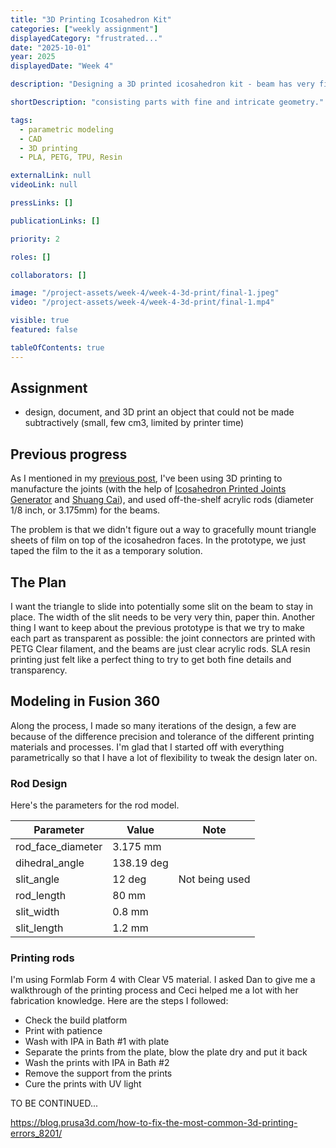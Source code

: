 ```yaml
---
title: "3D Printing Icosahedron Kit"
categories: ["weekly assignment"]
displayedCategory: "frustrated..."
date: "2025-10-01"
year: 2025
displayedDate: "Week 4"

description: "Designing a 3D printed icosahedron kit - beam has very fine tiny slits to fit a thin sheet of film and connector has tricky geometry."

shortDescription: "consisting parts with fine and intricate geometry."

tags:
  - parametric modeling
  - CAD
  - 3D printing
  - PLA, PETG, TPU, Resin

externalLink: null
videoLink: null

pressLinks: []

publicationLinks: []

priority: 2

roles: []

collaborators: []

image: "/project-assets/week-4/week-4-3d-print/final-1.jpeg"
video: "/project-assets/week-4/week-4-3d-print/final-1.mp4"

visible: true
featured: false

tableOfContents: true
---
```


## Assignment

- design, document, and 3D print an object that could not be made subtractively (small, few cm3, limited by printer time)

## Previous progress

As I mentioned in my [previous post](../laser-cutting-an-icosahedron-kit/), I've been using 3D printing to manufacture the joints (with the help of [Icosahedron Printed Joints Generator](https://www.instructables.com/Icosahedron-Printed-Joints-Generator/) and [Shuang Cai](https://shuangcai.cargo.site/)), and used off-the-shelf acrylic rods (diameter 1/8 inch, or 3.175mm) for the beams.

<Media
  widthPercentage={50}
  src="/project-assets/week-4/week-4-3d-print/ico-lightbox-prototype.jpeg"
  caption="3D printed joints and acrylic rods from June 2025"
/>

The problem is that we didn't figure out a way to gracefully mount triangle sheets of film on top of the icosahedron faces. In the prototype, we just taped the film to the it as a temporary solution.

## The Plan

I want the triangle to slide into potentially some slit on the beam to stay in place. The width of the slit needs to be very very thin, paper thin. Another thing I want to keep about the previous prototype is that we try to make each part as transparent as possible: the joint connectors are printed with PETG Clear filament, and the beams are just clear acrylic rods. SLA resin printing just felt like a perfect thing to try to get both fine details and transparency.

## Modeling in Fusion 360

Along the process, I made so many iterations of the design, a few are because of the difference precision and tolerance of the different printing materials and processes. I'm glad that I started off with everything parametrically so that I have a lot of flexibility to tweak the design later on.

### Rod Design

<GridSection columnCount={2}>
  <Media
    src="/project-assets/week-4/week-4-3d-print/rod-design-0.png"
    caption="Sketch of the rod face"
  />
  <Media
    src="/project-assets/week-4/week-4-3d-print/rod-design-1.png"
    caption="Body of the rod model"
  />
</GridSection>

Here's the parameters for the rod model.

<Media
  src="/project-assets/week-4/week-4-3d-print/rod-design-2.png"
  caption="Parameters for the rod model"
/>

| Parameter         | Value      | Note           |
| ----------------- | ---------- | -------------- |
| rod_face_diameter | 3.175 mm   |
| dihedral_angle    | 138.19 deg |
| slit_angle        | 12 deg     | Not being used |
| rod_length        | 80 mm      |
| slit_width        | 0.8 mm     |
| slit_length       | 1.2 mm     |

### Printing rods

I'm using Formlab Form 4 with Clear V5 material. I asked Dan to give me a walkthrough of the printing process and Ceci helped me a lot with her fabrication knowledge. Here are the steps I followed:

- Check the build platform
- Print with patience
- Wash with IPA in Bath #1 with plate
- Separate the prints from the plate, blow the plate dry and put it back
- Wash the prints with IPA in Bath #2
- Remove the support from the prints
- Cure the prints with UV light

<GridSection columnCount={2}>
  <Media
    src="/project-assets/week-4/week-4-3d-print/sla-printer.jpeg"
    caption="Formlab Form 4 with Clear V5 material on the right, IPA bath at the bottom"
  />
  <Media
    src="/project-assets/week-4/week-4-3d-print/part-process-desk.jpeg"
    caption="The place to process the parts"
  />
</GridSection>

TO BE CONTINUED...

<Media
  src="/project-assets/week-4/week-4-3d-print/rod-sidelook.png"
  caption="The side look of the rod, with a tiny slit on the face"
/>

<Media
  src="/project-assets/week-4/week-4-3d-print/rod-connector-design-1.png"
  caption="Sketch of the rod connector"
/>

<Media
  src="/project-assets/week-4/week-4-3d-print/fusion-render.png"
  caption="Rendered view of the rod connector"
/>

<Media
  src="/project-assets/week-4/week-4-3d-print/tpu-connector-1.jpeg"
  caption="The TPU connectors printed with PETG Clear filament"
/>

<Media
  src="/project-assets/week-4/week-4-3d-print/final-1.jpeg"
  caption="Partially assembled kit with film fixed nicely on the face"
/>

https://blog.prusa3d.com/how-to-fix-the-most-common-3d-printing-errors_8201/
